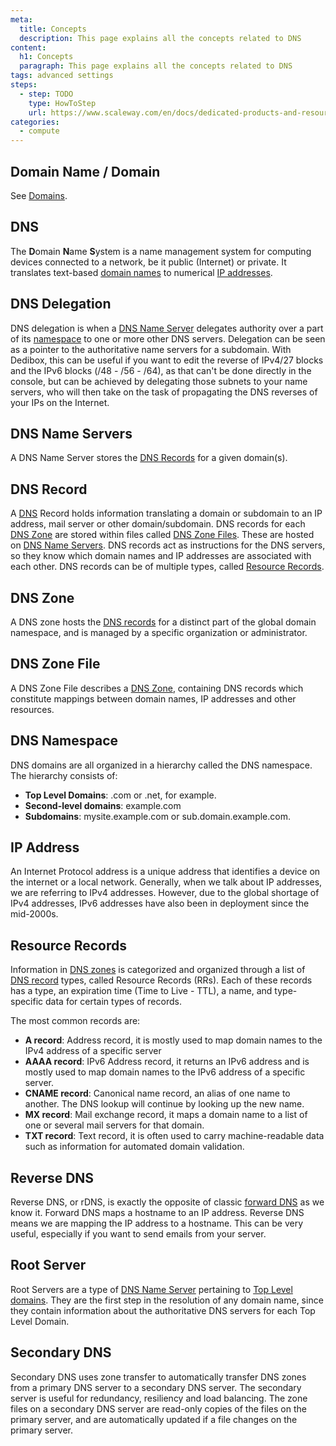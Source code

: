 ```yaml
---
meta:
  title: Concepts
  description: This page explains all the concepts related to DNS
content:
  h1: Concepts
  paragraph: This page explains all the concepts related to DNS
tags: advanced settings
steps:
  - step: TODO
    type: HowToStep
    url: https://www.scaleway.com/en/docs/dedicated-products-and-resources/network/domains/concepts
categories:
  - compute
---
```


<Concept opened>

## Domain Name / Domain

See [Domains](/dedibox-network/domains/concepts/#domain-name).

</Concept>

<Concept opened>

## DNS

The **D**omain **N**ame **S**ystem is a name management system for computing devices connected to a network, be it public (Internet) or private. It translates text-based [domain names](/dedibox-network/domains/concepts/#domain-name) to numerical [IP addresses](#ip-address).
</Concept>

<Concept opened>

## DNS Delegation

DNS delegation is when a [DNS Name Server](#dns-name-servers) delegates authority over a part of its [namespace](#dns-namespace) to one or more other DNS servers. Delegation can be seen as a pointer to the authoritative name servers for a subdomain. With Dedibox, this can be useful if you want to edit the reverse of IPv4/27 blocks and the IPv6 blocks (/48 - /56 - /64), as that can't be done directly in the console, but can be achieved by delegating those subnets to your name servers, who will then take on the task of propagating the DNS reverses of your IPs on the Internet.
</Concept>

<Concept opened>

## DNS Name Servers

A DNS Name Server stores the [DNS Records](#dns-record) for a given domain(s).
</Concept>

<Concept>

## DNS Record

A [DNS](#dns) Record holds information translating a domain or subdomain to an IP address, mail server or other domain/subdomain. DNS records for each [DNS Zone](#dns-zone) are stored within files called [DNS Zone Files](#dns-zone-file). These are hosted on [DNS Name Servers](#dns-name-servers). DNS records act as instructions for the DNS servers, so they know which domain names and IP addresses are associated with each other. DNS records can be of multiple types, called [Resource Records](#resource-records).

</Concept>

<Concept>

## DNS Zone

A DNS zone hosts the [DNS records](#dns-record) for a distinct part of the global domain namespace, and is managed by a specific organization or administrator.

</Concept>

<Concept>

## DNS Zone File

A DNS Zone File describes a [DNS Zone](#dns-zone), containing DNS records which constitute mappings between domain names, IP addresses and other resources.

</Concept>

<Concept>

## DNS Namespace

DNS domains are all organized in a hierarchy called the DNS namespace. The hierarchy consists of:

  - **Top Level Domains**: .com or .net, for example.
  - **Second-level domains**: example.com
  - **Subdomains**: mysite.example.com or sub.domain.example.com.

</Concept>

<Concept>

## IP Address

An Internet Protocol address is a unique address that identifies a device on the internet or a local network. Generally, when we talk about IP addresses, we are referring to IPv4 addresses. However, due to the global shortage of IPv4 addresses, IPv6 addresses have also been in deployment since the mid-2000s.

</Concept>

<Concept>

## Resource Records

Information in [DNS zones](#dns-zone) is categorized and organized through a list of [DNS record](#dns-record) types, called Resource Records (RRs). Each of these records has a type, an expiration time (Time to Live - TTL), a name, and type-specific data for certain types of records.

The most common records are:

- **A record**: Address record, it is mostly used to map domain names to the IPv4 address of a specific server
- **AAAA record**: IPv6 Address record, it returns an IPv6 address and is mostly used to map domain names to the IPv6 address of a specific server.
- **CNAME record**: Canonical name record, an alias of one name to another. The DNS lookup will continue by looking up the new name.
- **MX record**: Mail exchange record, it maps a domain name to a list of one or several mail servers for that domain.
- **TXT record**: Text record, it is often used to carry machine-readable data such as information for automated domain validation.

</Concept>

<Concept>

## Reverse DNS

Reverse DNS, or rDNS, is exactly the opposite of classic [forward DNS](#dns) as we know it. Forward DNS maps a hostname to an IP address. Reverse DNS means we are mapping the IP address to a hostname. This can be very useful, especially if you want to send emails from your server.

</Concept>

<Concept>

## Root Server 

Root Servers are a type of [DNS Name Server](#dns-name-servers) pertaining to [Top Level domains](/dedibox-network/domains/concepts/#tld). They are the first step in the resolution of any domain name, since they contain information about the authoritative DNS servers for each Top Level Domain.

</Concept>

<Concept>

## Secondary DNS

Secondary DNS uses zone transfer to automatically transfer DNS zones from a primary DNS server to a secondary DNS server. The secondary server is useful for redundancy, resiliency and load balancing. The zone files on a secondary DNS server are read-only copies of the files on the primary server, and are automatically updated if a file changes on the primary server.

</Concept>

